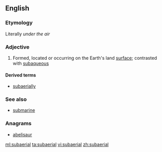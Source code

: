 ==English==

===Etymology===
Literally ''under the air''

===Adjective===
{{wikipedia}}
{{en-adj|-}}

# {{context|geology|lang=en}} Formed, located or occurring on the Earth's land [[surface]]; contrasted with [[subaqueous]]

====Derived terms====
* [[subaerially]]

===See also===
* [[submarine]]

===Anagrams===
* [[abelisaur#English|abelisaur]]

[[ml:subaerial]]
[[ta:subaerial]]
[[vi:subaerial]]
[[zh:subaerial]]